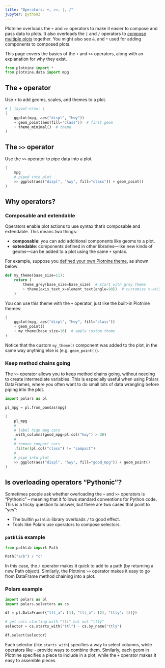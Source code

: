 ```yaml
---
title: "Operators: +, >>, |, /"
jupyter: python3
---
```


Plotnine overloads the `+` and `>>` operators to make it easier to compose and pass data to plots.
It also overloads the `|` and `/` operators to [compose multiple plots](./plot-composition.qmd) together. You might also see `&`, and `*` used for adding components to composed plots.

This page covers the basics of the `+` and `>>` operators, along with an explanation for why they exist.

```python
from plotnine import *
from plotnine.data import mpg
```

## The `+` operator

Use `+` to add geoms, scales, and themes to a plot.

```python
# | layout-nrow: 1
(
    ggplot(mpg, aes("displ", "hwy"))
    + geom_point(aes(fill="class"))  # first geom
    + theme_minimal()  # theme
)
```

## The `>>` operator

Use the `>>` operator to pipe data into a plot.

```python
(
    mpg
    # piped into plot
    >> ggplot(aes("displ", "hwy", fill="class")) + geom_point()
)
```

## Why operators?

### Composable and extendable

Operators enable plot actions to use syntax that's composable and extendable. This means two things:

* **composable**: you can add additional components like geoms to a plot.
* **extendable**: components defined in other libraries---like new kinds of geoms---can be added to a plot using the same `+` syntax.

For example, suppose you [defined your own Plotnine theme](./themes-basics.qmd), as shown below:

```python
def my_theme(base_size=11):
    return (
        theme_grey(base_size=base_size)  # start with grey theme
        + theme(axis_text_x=element_text(angle=90))  # customize x-axis
    )
```

You can use this theme with the `+` operator, just like the built-in Plotnine themes:


```python
(
    ggplot(mpg, aes("displ", "hwy", fill="class"))
    + geom_point()
    + my_theme(base_size=16)  # apply custom theme
)
```

Notice that the custom `my_theme()` component was added to the plot, in the same way anything else is (e.g. `geom_point()`).

### Keep method chains going

The `>>` operator allows you to keep method chains going, without needing to create intermediate variables.
This is especially useful when using Polars DataFrames, where you often want to do small bits of data wrangling before piping into the plot.

```python
import polars as pl

pl_mpg = pl.from_pandas(mpg)

(
    pl_mpg
    #
    # label high mpg cars
    .with_columns(good_mpg=pl.col("hwy") > 30)
    #
    # remove compact cars
    .filter(pl.col("class") != "compact")
    #
    # pipe into plot
    >> ggplot(aes("displ", "hwy", fill="good_mpg")) + geom_point()
)
```

## Is overloading operators "Pythonic"?

Sometimes people ask whether overloading the `+` and `>>` operators is "Pythonic" -- meaning that it follows standard conventions for Python code. This is a tricky question to answer, but there are two cases that point to "yes":

* The builtin `pathlib` library overloads `/` to good effect.
* Tools like Polars use operators to compose selectors.

### `pathlib` example

```python
from pathlib import Path

Path("a/b") / "c"
```

In this case, the `/` operator makes it quick to add to a path (by returning a new Path object). Similarly, the Plotnine `>>` operator makes it easy to go from DataFrame method chaining into a plot.

### Polars example

```python
import polars as pl
import polars.selectors as cs

df = pl.DataFrame({"ttl_a": [1], "ttl_b": [2], "ttly": [3]})

# get cols starting with "ttl" but not "ttly"
selector = cs.starts_with("ttl") - cs.by_name("ttly")

df.select(selector)
```

Each selector (like `starts_with`) specifies a way to select columns, while operators like `-` provide ways to combine them. Similarly, each geom in Plotnine specifies a piece to include in a plot, while the `+` operator makes it easy to assemble pieces.
